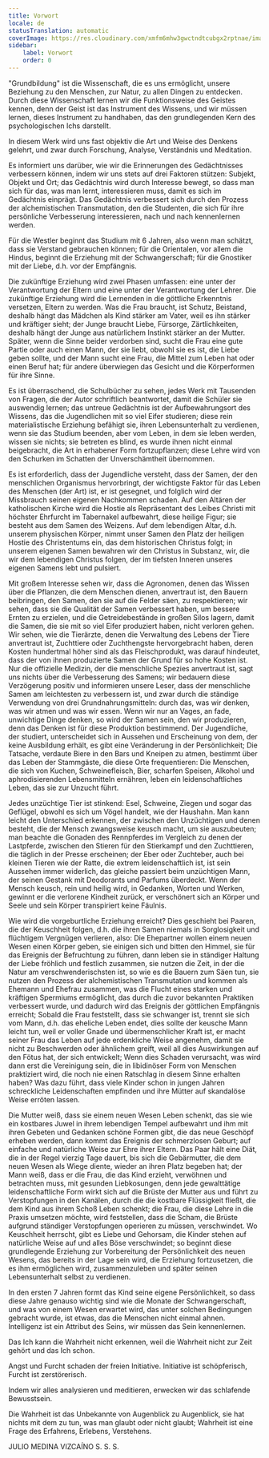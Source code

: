 ```yaml
---
title: Vorwort
locale: de
statusTranslation: automatic
coverImage: https://res.cloudinary.com/xmfm6mhw3gwctndtcubgx2rptnae/image/upload/v1740337243/small_cover_educacion_fundamental_a051170f1c.webp
sidebar:
    label: Vorwort
    order: 0
---
```

"Grundbildung" ist die Wissenschaft, die es uns ermöglicht, unsere Beziehung zu den Menschen, zur Natur, zu allen Dingen zu entdecken. Durch diese Wissenschaft lernen wir die Funktionsweise des Geistes kennen, denn der Geist ist das Instrument des Wissens, und wir müssen lernen, dieses Instrument zu handhaben, das den grundlegenden Kern des psychologischen Ichs darstellt.

In diesem Werk wird uns fast objektiv die Art und Weise des Denkens gelehrt, und zwar durch Forschung, Analyse, Verständnis und Meditation.

Es informiert uns darüber, wie wir die Erinnerungen des Gedächtnisses verbessern können, indem wir uns stets auf drei Faktoren stützen: Subjekt, Objekt und Ort; das Gedächtnis wird durch Interesse bewegt, so dass man sich für das, was man lernt, interessieren muss, damit es sich im Gedächtnis einprägt. Das Gedächtnis verbessert sich durch den Prozess der alchemistischen Transmutation, den die Studenten, die sich für ihre persönliche Verbesserung interessieren, nach und nach kennenlernen werden.

Für die Westler beginnt das Studium mit 6 Jahren, also wenn man schätzt, dass sie Verstand gebrauchen können; für die Orientalen, vor allem die Hindus, beginnt die Erziehung mit der Schwangerschaft; für die Gnostiker mit der Liebe, d.h. vor der Empfängnis.

Die zukünftige Erziehung wird zwei Phasen umfassen: eine unter der Verantwortung der Eltern und eine unter der Verantwortung der Lehrer. Die zukünftige Erziehung wird die Lernenden in die göttliche Erkenntnis versetzen, Eltern zu werden. Was die Frau braucht, ist Schutz, Beistand, deshalb hängt das Mädchen als Kind stärker am Vater, weil es ihn stärker und kräftiger sieht; der Junge braucht Liebe, Fürsorge, Zärtlichkeiten, deshalb hängt der Junge aus natürlichem Instinkt stärker an der Mutter. Später, wenn die Sinne beider verdorben sind, sucht die Frau eine gute Partie oder auch einen Mann, der sie liebt, obwohl sie es ist, die Liebe geben sollte, und der Mann sucht eine Frau, die Mittel zum Leben hat oder einen Beruf hat; für andere überwiegen das Gesicht und die Körperformen für ihre Sinne.

Es ist überraschend, die Schulbücher zu sehen, jedes Werk mit Tausenden von Fragen, die der Autor schriftlich beantwortet, damit die Schüler sie auswendig lernen; das untreue Gedächtnis ist der Aufbewahrungsort des Wissens, das die Jugendlichen mit so viel Eifer studieren; diese rein materialistische Erziehung befähigt sie, ihren Lebensunterhalt zu verdienen, wenn sie das Studium beenden, aber vom Leben, in dem sie leben werden, wissen sie nichts; sie betreten es blind, es wurde ihnen nicht einmal beigebracht, die Art in erhabener Form fortzupflanzen; diese Lehre wird von den Schurken im Schatten der Unverschämtheit übernommen.

Es ist erforderlich, dass der Jugendliche versteht, dass der Samen, der den menschlichen Organismus hervorbringt, der wichtigste Faktor für das Leben des Menschen (der Art) ist, er ist gesegnet, und folglich wird der Missbrauch seinen eigenen Nachkommen schaden. Auf den Altären der katholischen Kirche wird die Hostie als Repräsentant des Leibes Christi mit höchster Ehrfurcht im Tabernakel aufbewahrt, diese heilige Figur; sie besteht aus dem Samen des Weizens. Auf dem lebendigen Altar, d.h. unserem physischen Körper, nimmt unser Samen den Platz der heiligen Hostie des Christentums ein, das dem historischen Christus folgt; in unserem eigenen Samen bewahren wir den Christus in Substanz, wir, die wir dem lebendigen Christus folgen, der im tiefsten Inneren unseres eigenen Samens lebt und pulsiert.

Mit großem Interesse sehen wir, dass die Agronomen, denen das Wissen über die Pflanzen, die dem Menschen dienen, anvertraut ist, den Bauern beibringen, den Samen, den sie auf die Felder säen, zu respektieren; wir sehen, dass sie die Qualität der Samen verbessert haben, um bessere Ernten zu erzielen, und die Getreidebestände in großen Silos lagern, damit die Samen, die sie mit so viel Eifer produziert haben, nicht verloren gehen. Wir sehen, wie die Tierärzte, denen die Verwaltung des Lebens der Tiere anvertraut ist, Zuchttiere oder Zuchthengste hervorgebracht haben, deren Kosten hundertmal höher sind als das Fleischprodukt, was darauf hindeutet, dass der von ihnen produzierte Samen der Grund für so hohe Kosten ist. Nur die offizielle Medizin, der die menschliche Spezies anvertraut ist, sagt uns nichts über die Verbesserung des Samens; wir bedauern diese Verzögerung positiv und informieren unsere Leser, dass der menschliche Samen am leichtesten zu verbessern ist, und zwar durch die ständige Verwendung von drei Grundnahrungsmitteln: durch das, was wir denken, was wir atmen und was wir essen. Wenn wir nur an Vages, an fade, unwichtige Dinge denken, so wird der Samen sein, den wir produzieren, denn das Denken ist für diese Produktion bestimmend. Der Jugendliche, der studiert, unterscheidet sich in Aussehen und Erscheinung von dem, der keine Ausbildung erhält, es gibt eine Veränderung in der Persönlichkeit; Die Tatsache, verdaute Biere in den Bars und Kneipen zu atmen, bestimmt über das Leben der Stammgäste, die diese Orte frequentieren: Die Menschen, die sich von Kuchen, Schweinefleisch, Bier, scharfen Speisen, Alkohol und aphrodisierenden Lebensmitteln ernähren, leben ein leidenschaftliches Leben, das sie zur Unzucht führt.

Jedes unzüchtige Tier ist stinkend: Esel, Schweine, Ziegen und sogar das Geflügel, obwohl es sich um Vögel handelt, wie der Haushahn. Man kann leicht den Unterschied erkennen, der zwischen den Unzüchtigen und denen besteht, die der Mensch zwangsweise keusch macht, um sie auszubeuten; man beachte die Gonaden des Rennpferdes im Vergleich zu denen der Lastpferde, zwischen den Stieren für den Stierkampf und den Zuchttieren, die täglich in der Presse erscheinen; der Eber oder Zuchteber, auch bei kleinen Tieren wie der Ratte, die extrem leidenschaftlich ist, ist sein Aussehen immer widerlich, das gleiche passiert beim unzüchtigen Mann, der seinen Gestank mit Deodorants und Parfums überdeckt. Wenn der Mensch keusch, rein und heilig wird, in Gedanken, Worten und Werken, gewinnt er die verlorene Kindheit zurück, er verschönert sich an Körper und Seele und sein Körper transpiriert keine Fäulnis.

Wie wird die vorgeburtliche Erziehung erreicht? Dies geschieht bei Paaren, die der Keuschheit folgen, d.h. die ihren Samen niemals in Sorglosigkeit und flüchtigem Vergnügen verlieren, also: Die Ehepartner wollen einem neuen Wesen einen Körper geben, sie einigen sich und bitten den Himmel, sie für das Ereignis der Befruchtung zu führen, dann leben sie in ständiger Haltung der Liebe fröhlich und festlich zusammen, sie nutzen die Zeit, in der die Natur am verschwenderischsten ist, so wie es die Bauern zum Säen tun, sie nutzen den Prozess der alchemistischen Transmutation und kommen als Ehemann und Ehefrau zusammen, was die Flucht eines starken und kräftigen Spermiums ermöglicht, das durch die zuvor bekannten Praktiken verbessert wurde, und dadurch wird das Ereignis der göttlichen Empfängnis erreicht; Sobald die Frau feststellt, dass sie schwanger ist, trennt sie sich vom Mann, d.h. das eheliche Leben endet, dies sollte der keusche Mann leicht tun, weil er voller Gnade und übermenschlicher Kraft ist, er macht seiner Frau das Leben auf jede erdenkliche Weise angenehm, damit sie nicht zu Beschwerden oder ähnlichem greift, weil all dies Auswirkungen auf den Fötus hat, der sich entwickelt; Wenn dies Schaden verursacht, was wird dann erst die Vereinigung sein, die in libidinöser Form von Menschen praktiziert wird, die noch nie einen Ratschlag in diesem Sinne erhalten haben? Was dazu führt, dass viele Kinder schon in jungen Jahren schreckliche Leidenschaften empfinden und ihre Mütter auf skandalöse Weise erröten lassen.

Die Mutter weiß, dass sie einem neuen Wesen Leben schenkt, das sie wie ein kostbares Juwel in ihrem lebendigen Tempel aufbewahrt und ihm mit ihren Gebeten und Gedanken schöne Formen gibt, die das neue Geschöpf erheben werden, dann kommt das Ereignis der schmerzlosen Geburt; auf einfache und natürliche Weise zur Ehre ihrer Eltern. Das Paar hält eine Diät, die in der Regel vierzig Tage dauert, bis sich die Gebärmutter, die dem neuen Wesen als Wiege diente, wieder an ihren Platz begeben hat; der Mann weiß, dass er die Frau, die das Kind erzieht, verwöhnen und betrachten muss, mit gesunden Liebkosungen, denn jede gewalttätige leidenschaftliche Form wirkt sich auf die Brüste der Mutter aus und führt zu Verstopfungen in den Kanälen, durch die die kostbare Flüssigkeit fließt, die dem Kind aus ihrem Schoß Leben schenkt; die Frau, die diese Lehre in die Praxis umsetzen möchte, wird feststellen, dass die Scham, die Brüste aufgrund ständiger Verstopfungen operieren zu müssen, verschwindet. Wo Keuschheit herrscht, gibt es Liebe und Gehorsam, die Kinder stehen auf natürliche Weise auf und alles Böse verschwindet; so beginnt diese grundlegende Erziehung zur Vorbereitung der Persönlichkeit des neuen Wesens, das bereits in der Lage sein wird, die Erziehung fortzusetzen, die es ihm ermöglichen wird, zusammenzuleben und später seinen Lebensunterhalt selbst zu verdienen.

In den ersten 7 Jahren formt das Kind seine eigene Persönlichkeit, so dass diese Jahre genauso wichtig sind wie die Monate der Schwangerschaft, und was von einem Wesen erwartet wird, das unter solchen Bedingungen gebracht wurde, ist etwas, das die Menschen nicht einmal ahnen. Intelligenz ist ein Attribut des Seins, wir müssen das Sein kennenlernen.

Das Ich kann die Wahrheit nicht erkennen, weil die Wahrheit nicht zur Zeit gehört und das Ich schon.

Angst und Furcht schaden der freien Initiative. Initiative ist schöpferisch, Furcht ist zerstörerisch.

Indem wir alles analysieren und meditieren, erwecken wir das schlafende Bewusstsein.

Die Wahrheit ist das Unbekannte von Augenblick zu Augenblick, sie hat nichts mit dem zu tun, was man glaubt oder nicht glaubt; Wahrheit ist eine Frage des Erfahrens, Erlebens, Verstehens.

JULIO MEDINA VIZCAÍNO
S. S. S.

